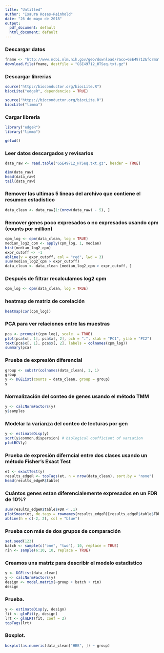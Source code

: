 ```yaml
---
title: "Untitled"
author: "Isaura Rosas-Reinhold"
date: "26 de mayo de 2018"
output:
  pdf_document: default
  html_document: default
---
```


### Descargar datos 

```r
fname <- "http://www.ncbi.nlm.nih.gov/geo/download/?acc=GSE49712&format=file&file=GSE49712_HTSeq.txt.gz"
download.file(fname, destfile = "GSE49712_HTSeq.txt.gz")
```

### Descargar librerias

```r
source("http://bioconductor.org/biocLite.R")
biocLite("edgeR", dependencies = TRUE)
```

```r

source("https://bioconductor.org/biocLite.R")
biocLite("limma")
```

### Cargar libreria

```r
library("edgeR")
library("limma")

```


```r
getwd()
```

### Leer datos descargados y revisarlos
```r
data_raw <- read.table("GSE49712_HTSeq.txt.gz", header = TRUE)

dim(data_raw)
head(data_raw)
tail(data_raw)
```



### Remover las ultimas 5 lineas del archivo que contiene el resumen estadistico
```r
data_clean <- data_raw[1:(nrow(data_raw) - 5), ]
```


### Remover genes poco expresados o no expresados usando cpm (counts por million)

```r
cpm_log <- cpm(data_clean, log = TRUE)
median_log2_cpm <- apply(cpm_log, 1, median)
hist(median_log2_cpm)
expr_cutoff <- -1
abline(v = expr_cutoff, col = "red", lwd = 3)
sum(median_log2_cpm > expr_cutoff)
data_clean <- data_clean [median_log2_cpm > expr_cutoff, ]
```

### Después de filtrar recalculamos log2 cpm
```r
cpm_log <- cpm(data_clean, log = TRUE)
```

### heatmap de matriz de corelación 
```r

heatmap(cor(cpm_log))

```

### PCA para ver relaciones entre las muestras
```r
pca <- prcomp(t(cpm_log), scale. = TRUE)
plot(pca$x[, 1], pca$x[, 2], pch = ".", xlab = "PC1", ylab = "PC2")
text(pca$x[, 1], pca$x[, 2], labels = colnames(cpm_log))
summary(pca)
```

### Prueba de expresión diferencial
```r
group <- substr(colnames(data_clean), 1, 1)
group
y <- DGEList(counts = data_clean, group = group)
y
```

### Normalización del conteo de genes usando el método TMM 
```r

y <- calcNormFactors(y)
y$samples
```

### Modelar la varianza del conteo de lecturas por gen

```r
y <- estimateDisp(y)
sqrt(y$common.dispersion) # biological coefficient of variation
plotBCV(y)
```
 
### Prueba de expresión diferncial entre dos clases usando un método Fisher's Exact Test

```r
et <- exactTest(y)
results_edgeR <- topTags(et, n = nrow(data_clean), sort.by = "none")
head(results_edgeR$table)

```

### Cuántos genes estan diferencialemente expresados en un FDR de 10%?

```r
sum(results_edgeR$table$FDR < .1)
plotSmear(et, de.tags = rownames(results_edgeR)[results_edgeR$table$FDR < .1])
abline(h = c(-2, 2), col = "blue")
```

### Prueba con más de dos grupos de comparación 

```r
set.seed(123)
batch <- sample(c("one", "two"), 10, replace = TRUE)
rin <- sample(6:10, 10, replace = TRUE)
```

### Creamos una matriz para describir el modelo estadistico

```r
y <- DGEList(data_clean)
y <- calcNormFactors(y)
design <- model.matrix(~group + batch + rin)
design
```

### Prueba.

```r
y <- estimateDisp(y, design)
fit <- glmFit(y, design)
lrt <- glmLRT(fit, coef = 2)
topTags(lrt)
```


### Boxplot.

```r

boxplot(as.numeric(data_clean["HBB", ]) ~ group)
```



